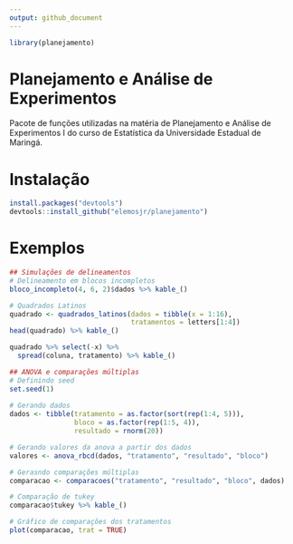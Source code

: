 ```yaml
---
output: github_document
---
```


```r
library(planejamento)
```

# Planejamento e Análise de Experimentos

Pacote de funções utilizadas na matéria de Planejamento e Análise de Experimentos I do curso de Estatística da Universidade Estadual de Maringá.

# Instalação

```r
install.packages("devtools")
devtools::install_github("elemosjr/planejamento")
```

# Exemplos

```r
## Simulações de delineamentos
# Delineamento em blocos incompletos
bloco_incompleto(4, 6, 2)$dados %>% kable_()

# Quadrados Latinos
quadrado <- quadrados_latinos(dados = tibble(x = 1:16),
                              tratamentos = letters[1:4])
head(quadrado) %>% kable_()

quadrado %>% select(-x) %>%
  spread(coluna, tratamento) %>% kable_()

## ANOVA e comparações múltiplas
# Definindo seed
set.seed(1)
 
# Gerando dados
dados <- tibble(tratamento = as.factor(sort(rep(1:4, 5))),
                bloco = as.factor(rep(1:5, 4)),
                resultado = rnorm(20))

# Gerando valores da anova a partir dos dados
valores <- anova_rbcd(dados, "tratamento", "resultado", "bloco")

# Gerasndo comparações múltiplas 
comparacao <- comparacoes("tratamento", "resultado", "bloco", dados)

# Comparação de tukey
comparacao$tukey %>% kable_()

# Gráfico de comparações dos tratamentos
plot(comparacao, trat = TRUE)
```


<!--
# To Do

- [x] Pkgdown
- [x] README
- [x] Adicionar exemplos de cada funcao
-->
